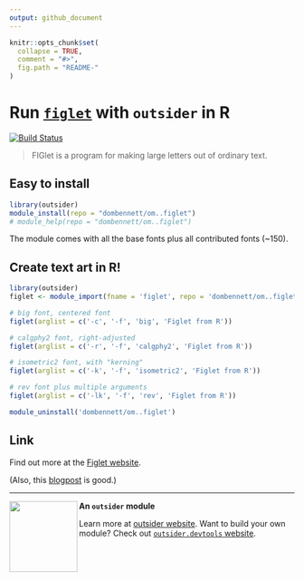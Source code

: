 ```yaml
---
output: github_document
---
```


<!-- README.md is generated from README.Rmd. Please edit that file -->
<!-- devtools::rmarkdown::render("README.Rmd") -->
<!-- Rscript -e "library(knitr); knit('README.Rmd')" -->

```r
knitr::opts_chunk$set(
  collapse = TRUE,
  comment = "#>",
  fig.path = "README-"
)
```

# Run [`figlet`](http://www.figlet.org/) with `outsider` in R

[![Build Status](https://travis-ci.org/dombennett/om..figlet.svg?branch=master)](https://travis-ci.org/dombennett/om..figlet)

> FIGlet is a program for making large letters out of ordinary text.

## Easy to install

```r
library(outsider)
module_install(repo = "dombennett/om..figlet")
# module_help(repo = "dombennett/om..figlet")
```

The module comes with all the base fonts plus all contributed fonts (~150).

## Create text art in R!

```r
library(outsider)
figlet <- module_import(fname = 'figlet', repo = 'dombennett/om..figlet')

# big font, centered font
figlet(arglist = c('-c', '-f', 'big', 'Figlet from R'))

# calgphy2 font, right-adjusted
figlet(arglist = c('-r', '-f', 'calgphy2', 'Figlet from R'))

# isometric2 font, with "kerning"
figlet(arglist = c('-k', '-f', 'isometric2', 'Figlet from R'))

# rev font plus multiple arguments
figlet(arglist = c('-lk', '-f', 'rev', 'Figlet from R'))
```

```r
module_uninstall('dombennett/om..figlet')
```

## Link

Find out more at the [Figlet website](www.figlet.org/).

(Also, this
[blogpost](https://delightlylinux.wordpress.com/2014/05/30/produce-fancy-text-with-figlet/)
is good.)

---

<img align="left" width="120" height="125" src="https://raw.githubusercontent.com/ropensci/outsider/master/logo.png">

**An `outsider` module**

Learn more at [outsider website](https://docs.ropensci.org/outsider/).
Want to build your own module? Check out [`outsider.devtools` website](https://docs.ropensci.org/outsider.devtools/).

